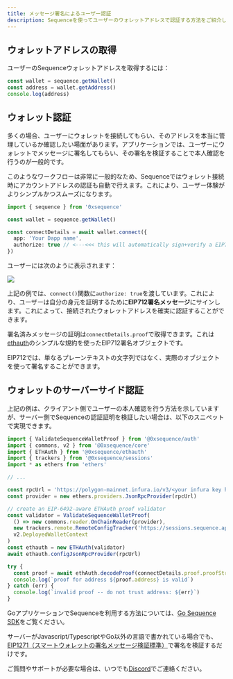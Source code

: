 ```yaml
---
title: メッセージ署名によるユーザー認証
description: Sequenceを使ってユーザーのウォレットアドレスで認証する方法をご紹介します。ユーザーにウォレット接続を促し、メッセージ署名で本人確認を簡単に行えます。
---
```


## ウォレットアドレスの取得
ユーザーのSequenceウォレットアドレスを取得するには：

```ts
const wallet = sequence.getWallet()
const address = wallet.getAddress()
console.log(address)
```

## ウォレット認証
多くの場合、ユーザーにウォレットを接続してもらい、そのアドレスを本当に管理しているか確認したい場面があります。アプリケーションでは、ユーザーにウォレットでメッセージに署名してもらい、その署名を検証することで本人確認を行うのが一般的です。

このようなワークフローは非常に一般的なため、Sequenceではウォレット接続時にアカウントアドレスの認証も自動で行えます。これにより、ユーザー体験がよりシンプルかつスムーズになります。

```ts
import { sequence } from '0xsequence'

const wallet = sequence.getWallet()

const connectDetails = await wallet.connect({
  app: 'Your Dapp name',
  authorize: true // <---<<< this will automatically sign+verify a EIP712 message when user clicks "Connect"
})
```

ユーザーには次のように表示されます：

<Frame caption="Sequence on-demand sign in, connect">
  <img src="/images/authorize_connect.png" />
</Frame>

上記の例では、`connect()`関数に`authorize: true`を渡しています。これにより、ユーザーは自分の身元を証明するために**EIP712署名メッセージ**にサインします。これによって、接続されたウォレットアドレスを確実に認証することができます。

署名済みメッセージの証明は`connectDetails.proof`で取得できます。これは[ethauth](https://github.com/0xsequence/ethauth.js)のシンプルな規約を使ったEIP712署名オブジェクトです。

<Note>
  EIP712では、単なるプレーンテキストの文字列ではなく、実際のオブジェクトを使って署名することができます。
</Note>

## ウォレットのサーバーサイド認証
上記の例は、クライアント側でユーザーの本人確認を行う方法を示していますが、サーバー側でSequenceの認証証明を検証したい場合は、以下のスニペットで実現できます。

```ts
import { ValidateSequenceWalletProof } from '@0xsequence/auth'
import { commons, v2 } from '@0xsequence/core'
import { ETHAuth } from '@0xsequence/ethauth'
import { trackers } from '@0xsequence/sessions'
import * as ethers from 'ethers'

// ...

const rpcUrl = 'https://polygon-mainnet.infura.io/v3/<your infura key here>'
const provider = new ethers.providers.JsonRpcProvider(rpcUrl)

// create an EIP-6492-aware ETHAuth proof validator
const validator = ValidateSequenceWalletProof(
  () => new commons.reader.OnChainReader(provider),
  new trackers.remote.RemoteConfigTracker('https://sessions.sequence.app'),
  v2.DeployedWalletContext
)
const ethauth = new ETHAuth(validator)
await ethauth.configJsonRpcProvider(rpcUrl)

try {
  const proof = await ethAuth.decodeProof(connectDetails.proof.proofString)
  console.log(`proof for address ${proof.address} is valid`)
} catch (err) {
  console.log(`invalid proof -- do not trust address: ${err}`)
}
```

GoアプリケーションでSequenceを利用する方法については、[Go Sequence SDK](https://github.com/0xsequence/go-sequence)をご覧ください。

サーバーがJavascript/TypescriptやGo以外の言語で書かれている場合でも、[EIP1271（スマートウォレットの署名メッセージ検証標準）](https://eips.ethereum.org/EIPS/eip-1271)で署名を検証するだけです。

ご質問やサポートが必要な場合は、いつでも[Discord](https://discord.gg/sequence)でご連絡ください。